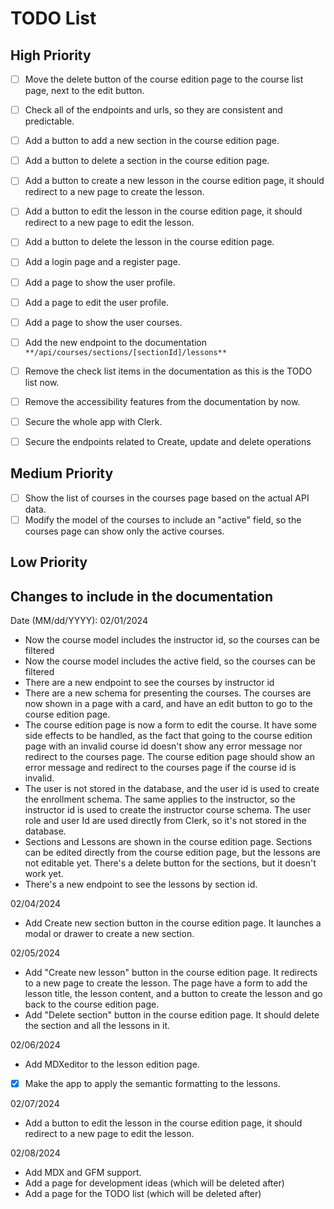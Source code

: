 # TODO List


## High Priority

- [ ] Move the delete button of the course edition page to the course list page,
      next to the edit button.
- [ ] Check all of the endpoints and urls, so they are consistent and
      predictable.
- [ ] Add a button to add a new section in the course edition page.
- [ ] Add a button to delete a section in the course edition page.
- [ ] Add a button to create a new lesson in the course edition page, it should
      redirect to a new page to create the lesson.
- [ ] Add a button to edit the lesson in the course edition page, it should
      redirect to a new page to edit the lesson.
- [ ] Add a button to delete the lesson in the course edition page.
- [ ] Add a login page and a register page.
- [ ] Add a page to show the user profile.
- [ ] Add a page to edit the user profile.
- [ ] Add a page to show the user courses.
- [ ] Add the new endpoint to the documentation
      `**/api/courses/sections/[sectionId]/lessons**`
- [ ] Remove the check list items in the documentation as this is the TODO list
      now.
- [ ] Remove the accessibility features from the documentation by now.

- [ ] Secure the whole app with Clerk.
- [ ] Secure the endpoints related to Create, update and delete operations 


## Medium Priority

- [ ] Show the list of courses in the courses page based on the actual API data.
- [ ] Modify the model of the courses to include an "active" field, so the
      courses page can show only the active courses.

## Low Priority


## Changes to include in the documentation

Date (MM/dd/YYYY): 02/01/2024

- Now the course model includes the instructor id, so the courses can be
  filtered
- Now the course model includes the active field, so the courses can be filtered
- There are a new endpoint to see the courses by instructor id
- There are a new schema for presenting the courses. The courses are now shown
  in a page with a card, and have an edit button to go to the course edition
  page.
- The course edition page is now a form to edit the course. It have some side
  effects to be handled, as the fact that going to the course edition page with
  an invalid course id doesn't show any error message nor redirect to the
  courses page. The course edition page should show an error message and
  redirect to the courses page if the course id is invalid.
- The user is not stored in the database, and the user id is used to create the
  enrollment schema. The same applies to the instructor, so the instructor id is
  used to create the instructor course schema. The user role and user Id are
  used directly from Clerk, so it's not stored in the database.
- Sections and Lessons are shown in the course edition page. Sections can be
  edited directly from the course edition page, but the lessons are not editable
  yet. There's a delete button for the sections, but it doesn't work yet.
- There's a new endpoint to see the lessons by section id.

02/04/2024

- Add Create new section button in the course edition page. It launches a modal
  or drawer to create a new section.

02/05/2024

- Add "Create new lesson" button in the course edition page. It redirects to a
  new page to create the lesson. The page have a form to add the lesson title,
  the lesson content, and a button to create the lesson and go back to the
  course edition page.
- Add "Delete section" button in the course edition page. It should delete the
  section and all the lessons in it.

02/06/2024

- Add MDXeditor to the lesson edition page.
- [x] Make the app to apply the semantic formatting to the lessons.

02/07/2024

- Add a button to edit the lesson in the course edition page, it should redirect
  to a new page to edit the lesson.

02/08/2024

- Add MDX and GFM support.
- Add a page for development ideas (which will be deleted after)
- Add a page for the TODO list (which will be deleted after)

